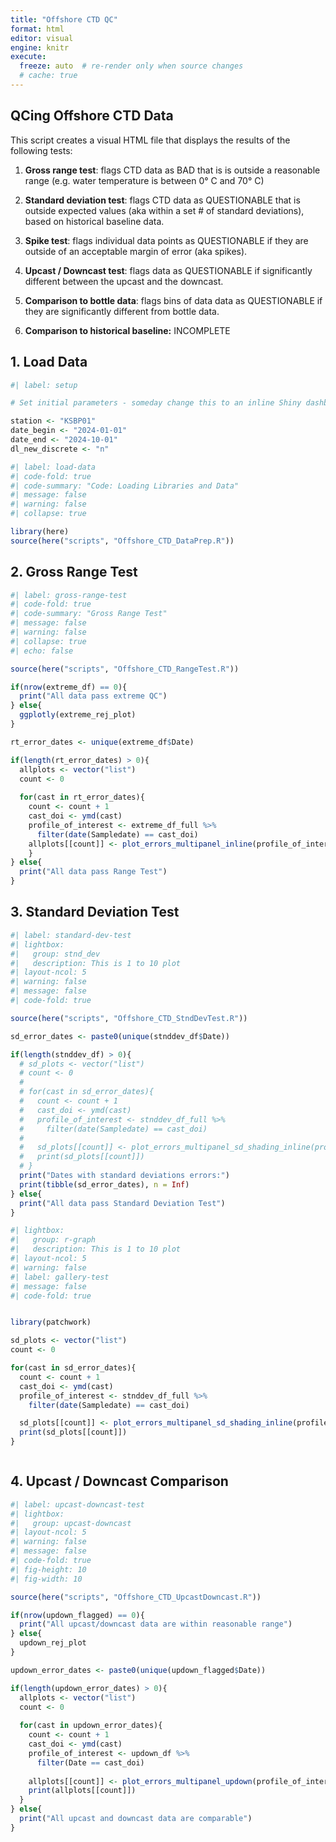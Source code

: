 ```yaml
---
title: "Offshore CTD QC"
format: html
editor: visual
engine: knitr
execute:
  freeze: auto  # re-render only when source changes
  # cache: true
---
```


## QCing Offshore CTD Data

This script creates a visual HTML file that displays the results of the following tests:

1.  **Gross range test**: flags CTD data as BAD that is is outside a reasonable range (e.g. water temperature is between 0° C and 70° C)

2.  **Standard deviation test**: flags CTD data as QUESTIONABLE that is outside expected values (aka within a set \# of standard deviations), based on historical baseline data.

3.  **Spike test**: flags individual data points as QUESTIONABLE if they are outside of an acceptable margin of error (aka spikes).

4.  **Upcast / Downcast test**: flags data as QUESTIONABLE if significantly different between the upcast and the downcast.

5.  **Comparison to bottle data**: flags bins of data data as QUESTIONABLE if they are significantly different from bottle data.

6.  **Comparison to historical baseline:** INCOMPLETE

## 1. Load Data

```r
#| label: setup

# Set initial parameters - someday change this to an inline Shiny dashboard

station <- "KSBP01"
date_begin <- "2024-01-01"
date_end <- "2024-10-01"
dl_new_discrete <- "n"

```

```r
#| label: load-data
#| code-fold: true
#| code-summary: "Code: Loading Libraries and Data"
#| message: false
#| warning: false
#| collapse: true

library(here)
source(here("scripts", "Offshore_CTD_DataPrep.R"))
```

## 2. Gross Range Test

```r
#| label: gross-range-test
#| code-fold: true
#| code-summary: "Gross Range Test"
#| message: false
#| warning: false
#| collapse: true
#| echo: false

source(here("scripts", "Offshore_CTD_RangeTest.R"))

if(nrow(extreme_df) == 0){
  print("All data pass extreme QC")
} else{
  ggplotly(extreme_rej_plot)
}

rt_error_dates <- unique(extreme_df$Date)

if(length(rt_error_dates) > 0){
  allplots <- vector("list")
  count <- 0
  
  for(cast in rt_error_dates){
    count <- count + 1
    cast_doi <- ymd(cast)
    profile_of_interest <- extreme_df_full %>%
      filter(date(Sampledate) == cast_doi)
    allplots[[count]] <- plot_errors_multipanel_inline(profile_of_interest, cast_doi)
    }
} else{
  print("All data pass Range Test")
}
```

## 3. Standard Deviation Test

```r
#| label: standard-dev-test
#| lightbox:
#|   group: stnd_dev
#|   description: This is 1 to 10 plot
#| layout-ncol: 5
#| warning: false
#| message: false
#| code-fold: true

source(here("scripts", "Offshore_CTD_StndDevTest.R"))

sd_error_dates <- paste0(unique(stnddev_df$Date))

if(length(stnddev_df) > 0){
  # sd_plots <- vector("list")
  # count <- 0
  # 
  # for(cast in sd_error_dates){
  #   count <- count + 1
  #   cast_doi <- ymd(cast)
  #   profile_of_interest <- stnddev_df_full %>%
  #     filter(date(Sampledate) == cast_doi)
  #   
  #   sd_plots[[count]] <- plot_errors_multipanel_sd_shading_inline(profile_of_interest, cast_doi)
  #   print(sd_plots[[count]])
  # }
  print("Dates with standard deviations errors:")
  print(tibble(sd_error_dates), n = Inf)
} else{
  print("All data pass Standard Deviation Test")
}


```

```r
#| lightbox:
#|   group: r-graph
#|   description: This is 1 to 10 plot
#| layout-ncol: 5
#| warning: false
#| label: gallery-test
#| message: false
#| code-fold: true


library(patchwork)

sd_plots <- vector("list")
count <- 0

for(cast in sd_error_dates){
  count <- count + 1
  cast_doi <- ymd(cast)
  profile_of_interest <- stnddev_df_full %>%
    filter(date(Sampledate) == cast_doi)

  sd_plots[[count]] <- plot_errors_multipanel_sd_shading_inline(profile_of_interest, cast_doi)
  print(sd_plots[[count]])
}



```

## 4. Upcast / Downcast Comparison 

```r
#| label: upcast-downcast-test
#| lightbox:
#|   group: upcast-downcast
#| layout-ncol: 5
#| warning: false
#| message: false
#| code-fold: true
#| fig-height: 10
#| fig-width: 10

source(here("scripts", "Offshore_CTD_UpcastDowncast.R"))

if(nrow(updown_flagged) == 0){
  print("All upcast/downcast data are within reasonable range")
} else{
  updown_rej_plot
}

updown_error_dates <- paste0(unique(updown_flagged$Date))

if(length(updown_error_dates) > 0){
  allplots <- vector("list")
  count <- 0
  
  for(cast in updown_error_dates){
    count <- count + 1
    cast_doi <- ymd(cast)
    profile_of_interest <- updown_df %>%
      filter(Date == cast_doi)
    
    allplots[[count]] <- plot_errors_multipanel_updown(profile_of_interest, cast_doi)
    print(allplots[[count]])
  }
} else{
  print("All upcast and downcast data are comparable")
}
```
